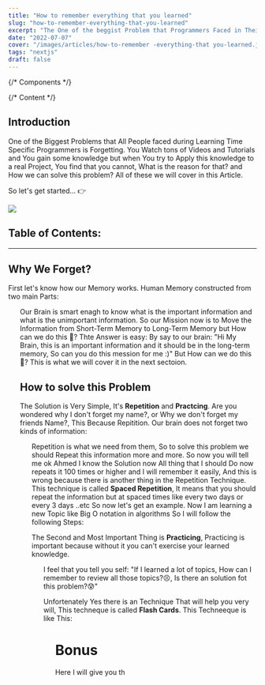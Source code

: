 ```yaml
---
title: "How to remember everything that you learned"
slug: "how-to-remember-everything-that-you-learned"
excerpt: "The One of the beggist Problem that Programmers Faced in Their Learning Journey is Forgetting What they Learned, So in this Article we will know how to solve this problem."
date: "2022-07-07"
cover: "/images/articles/how-to-remember -everything-that you-learned.jpg"
tags: "nextjs"
draft: false
---
```


{/* Components */}

{/* Content */}

## Introduction

One of the Biggest Problems that All People faced during Learning Time Specific Programmers is Forgetting.
You Watch tons of Videos and Tutorials and You gain some knowledge but when You try to Apply this knowledge to a real Project, You find that you cannot, What is the reason for that? and How we can solve this problem? All of these we will cover in this Article.

So let's get started... 👉

<Image src={supidMan} />

## Table of Contents:

<TopicLink href="#introduction" topic="Introduction" />
<TopicLink href="#why-we-forget" topic="Why We Forget?" />
<TopicLink
  href="#how-to-solve-this-problem"
  topic="How to solve this Problem"
/>
<TopicLink href="#bonus" topic="Bonus" />
<TopicLink href="#conclusion" topic="Conclusion" />

---

## Why We Forget?

First let's know how our Memory works.
Human Memory constructed from two main Parts:

<Ul
  items={[
    "Short-Term Memory: Everything that you learned the first time is included in this type of memory and you can store 4 chunks at maximum.",
    "Long-Term Memory: This Type is like the Big store, Anything that you learn for a long, Your Brain considers it as an important thing so it stores it in this type of Memory.",
  ]}
  textColor="text-white"
  iconsColor="bg-orange-500"
/>

Our Brain is smart enagh to know what is the important information and what is the unimportant information.
So our Mission now is to Move the Information from Short-Term Memory to Long-Term Memory but How can we do this 🤔?
Thte Answer is easy: By say to our brain: "Hi My Brain, this is an important information and it should be in the long-term memory, So can you do this mession for me :)"
But How can we do this 🤔?
This is what we will cover it in the next sectoion.

## How to solve this Problem

The Solution is Very Simple, It's **Repetition** and **Practcing**.
Are you wondered why I don't forget my name?, or Why we don't forget my friends Name?, This Because Repitition.
Our brain does not forget two kinds of information:

<Ul
  items={[
    "The Repeated Informations",
    "Information related to emotions such as sadness and joy, and this explains why we do not forget the people we lose",
  ]}
  textColor="text-white"
  iconsColor="bg-orange-500"
/>

Repetition is what we need from them, So to solve this problem we should Repeat this information more and more.
So now you will tell me ok Ahmed I know the Solution now All thing that I should Do now repeats it 100 times or higher and I will remember it easily, And this is wrong because there is another thing in the Repetition Technique.
This technique is called **Spaced Repetition**, It means that you should repeat the information but at spaced times like every two days or every 3 days ..etc
So now let's get an example.
Now I am learning a new Topic like Big O notation in algorithms So I will follow the following Steps:

The Second and Most Important Thing is **Practicing**, Practicing is important because without it you can't exercise your learned knowledge.

<Ul
  items={[
    "I will learn this topic and Understand it very will",
    "I will Practice this topic to test my knowladge",
    "I will review It in the next day",
    "I will review It again but in the next 3 days",
    "I will review It again but in the next week",
    "...etc",
  ]}
  textColor="text-white"
  iconsColor="bg-orange-500"
/>

I feel that you tell you self: "If I learned a lot of topics, How can I remember to review all those topics?😣, Is there an solution fot this problem?😰"

Unfortenately Yes there is an Technique That will help you very will, This techneque is called **Flash Cards**.
This Techneeque is like This:

<Ul
  items={[
    "Get a small and empty flash cards",
    "Devide these flashcard two three sections: easy, medium, hard",
    "And Every New Topic that you learn put it as question on front face of the flash card and the answer on the back face, and put it in New sections",
    "When you review this topic in the next day and you feel that you remember it easy, Put it in Medium section.",
    "In the next week when you review it, test your self again and if you found that you can remember in easily put it in the Easy section",
    "Repeat this process and if you found that there is an hard topic move it in the suitable section",
  ]}
  textColor="text-white"
  iconsColor="bg-orange-500"
/>

# Bonus

Here I will give you th
